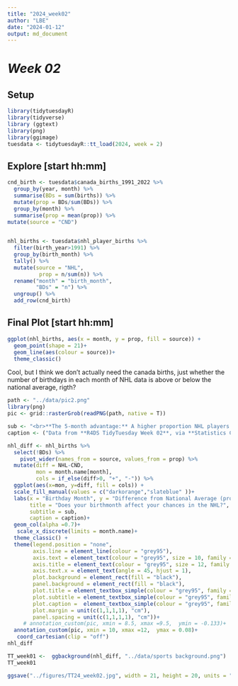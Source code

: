 ```yaml
---
title: "2024_week02"
author: "LBE"
date: "2024-01-12"
output: md_document
---
```


# *Week 02* 

## **Setup**

```r
library(tidytuesdayR)
library(tidyverse)
library (ggtext)
library(png)
library(ggimage)
tuesdata <- tidytuesdayR::tt_load(2024, week = 2)

```

## Explore [start hh:mm]

```r
cnd_birth <- tuesdata$canada_births_1991_2022 %>%  
  group_by(year, month) %>%
  summarise(BDs = sum(births)) %>% 
  mutate(prop = BDs/sum(BDs)) %>%
  group_by(month) %>% 
  summarise(prop = mean(prop)) %>% 
mutate(source = "CND")
  

nhl_births <- tuesdata$nhl_player_births %>% 
  filter(birth_year>1991) %>% 
  group_by(birth_month) %>% 
  tally() %>% 
  mutate(source = "NHL",
          prop = n/sum(n)) %>% 
  rename("month" = "birth_month",
         "BDs" = "n") %>% 
  ungroup() %>% 
  add_row(cnd_birth)

```

## Final Plot [start hh:mm]

```r
ggplot(nhl_births, aes(x = month, y = prop, fill = source)) +
  geom_point(shape = 21)+
  geom_line(aes(colour = source))+
  theme_classic()
```
Cool, but I think we don't actually need the canada births, just whether the number of birthdays in each month of NHL data is above or below the national average, rigth?

```r
path <- "../data/pic2.png"
library(png)
pic <- grid::rasterGrob(readPNG(path, native = T))

sub <- "<br>**The 5-month advantage:** A higher proportion NHL players are <span style = 'color:slateblue;'>**born in the first 5 months**</span> than would be expected based on the national average. Conversely, the <span style = 'color:darkorange;'>**last 5 months of the year**</span> have less player birthdays than what would be expected. June and July birthdays are exactly what you would expect from average birthrates.<br><br><br>"
caption <- ("Data from **R4DS TidyTuesday Week 02**, via **Statistics Canada** and the **NHL**")

nhl_diff <- nhl_births %>%
  select(!BDs) %>%  
    pivot_wider(names_from = source, values_from = prop) %>% 
  mutate(diff = NHL-CND,
         mon = month.name[month],
         cols = if_else(diff>0, "+", "-")) %>% 
  ggplot(aes(x=mon, y=diff, fill = cols)) +
  scale_fill_manual(values = c("darkorange","slateblue" ))+
  labs(x = "Birthday Month", y = "Difference from National Average (prop)",
       title = "Does your birthmonth affect your chances in the NHL?",
       subtitle = sub,
       caption = caption)+
  geom_col(alpha =0.7)+
   scale_x_discrete(limits = month.name)+
  theme_classic() +
  theme(legend.position = "none",
        axis.line = element_line(colour = "grey95"),
        axis.text = element_text(colour = "grey95", size = 10, family = "arial", face = "bold"),
        axis.title = element_text(colour = "grey95", size = 12, family = "arial"),
        axis.text.x = element_text(angle = 45, hjust = 1),
        plot.background = element_rect(fill = "black"),
        panel.background = element_rect(fill = "black"),
        plot.title = element_textbox_simple(colour = "grey95", family = "Courier", face = "bold", color = "darkorange"),
        plot.subtitle = element_textbox_simple(colour = "grey95", family = "Courier"), #enables text wrapping and Markdown (::ggtext),
        plot.caption =  element_textbox_simple(colour = "grey95", family = "Courier", width = 0.25, hjust = 1, valign = 0.4, size =7),
        plot.margin = unit(c(1,1,1,1), "cm"),
        panel.spacing = unit(c(1,1,1,1), "cm"))+
     # annotation_custom(pic, xmin = 8.5, xmax =9.5,  ymin = -0.133)+
  annotation_custom(pic, xmin = 10, xmax =12,  ymax = 0.08)+
   coord_cartesian(clip = "off")
nhl_diff

TT_week01 <-  ggbackground(nhl_diff, "../data/sports background.png")
TT_week01

ggsave("../figures/TT24_week02.jpg", width = 21, height = 20, units = "cm")
```
